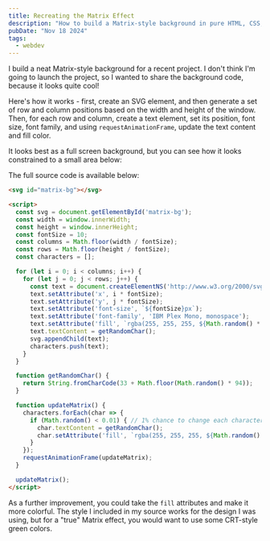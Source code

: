 ```yaml
---
title: Recreating the Matrix Effect
description: "How to build a Matrix-style background in pure HTML, CSS, and JavaScript."
pubDate: "Nov 18 2024"
tags:
  - webdev
---
```


I build a neat Matrix-style background for a recent project. I don't think I'm going to launch the project, so I wanted to share the background code, because it looks quite cool!

Here's how it works - first, create an SVG element, and then generate a set of row and column positions based on the width and height of the window. Then, for each row and column, create a text element, set its position, font size, font family, and using `requestAnimationFrame`, update the text content and fill color.

It looks best as a full screen background, but you can see how it looks constrained to a small area below:

<MatrixBackground client:only="react" />

The full source code is available below:

```html title="matrix-bg.html"
<svg id="matrix-bg"></svg>

<script>
  const svg = document.getElementById('matrix-bg');
  const width = window.innerWidth;
  const height = window.innerHeight;
  const fontSize = 10;
  const columns = Math.floor(width / fontSize);
  const rows = Math.floor(height / fontSize);
  const characters = [];

  for (let i = 0; i < columns; i++) {
    for (let j = 0; j < rows; j++) {
      const text = document.createElementNS('http://www.w3.org/2000/svg', 'text');
      text.setAttribute('x', i * fontSize);
      text.setAttribute('y', j * fontSize);
      text.setAttribute('font-size', `${fontSize}px`);
      text.setAttribute('font-family', 'IBM Plex Mono, monospace');
      text.setAttribute('fill', `rgba(255, 255, 255, ${Math.random() * 0.2 + 0.1})`);
      text.textContent = getRandomChar();
      svg.appendChild(text);
      characters.push(text);
    }
  }

  function getRandomChar() {
    return String.fromCharCode(33 + Math.floor(Math.random() * 94));
  }

  function updateMatrix() {
    characters.forEach(char => {
      if (Math.random() < 0.01) { // 1% chance to change each character
        char.textContent = getRandomChar();
        char.setAttribute('fill', `rgba(255, 255, 255, ${Math.random() * 0.2 + 0.1})`);
      }
    });
    requestAnimationFrame(updateMatrix);
  }

  updateMatrix();
</script>
```

As a further improvement, you could take the `fill` attributes and make it more colorful. The style I included in my source works for the design I was using, but for a "true" Matrix effect, you would want to use some CRT-style green colors.
